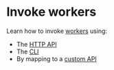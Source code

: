 # Invoke workers

Learn how to invoke [workers](/docs/concepts/worker) using:

- The [HTTP API](/docs/invoke/http)
- The [CLI](/docs/invoke/cli)
- By mapping to a [custom API](/docs/invoke/making-custom-apis)
